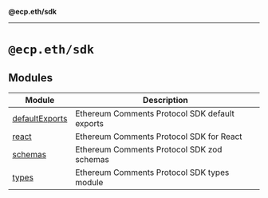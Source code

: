**@ecp.eth/sdk**

***

# `@ecp.eth/sdk`

## Modules

| Module | Description |
| ------ | ------ |
| [defaultExports](/sdk-reference/defaultExports/index.mdx) | Ethereum Comments Protocol SDK default exports |
| [react](/sdk-reference/react/index.mdx) | Ethereum Comments Protocol SDK for React |
| [schemas](/sdk-reference/schemas/index.mdx) | Ethereum Comments Protocol SDK zod schemas |
| [types](/sdk-reference/types/index.mdx) | Ethereum Comments Protocol SDK types module |
